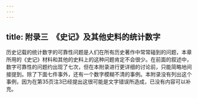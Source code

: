 ```yaml
---
---
---
```

title: 附录三　《史记》及其他史料的统计数字
---



历史记载的统计数字的可靠性问题是人们在所有历史著作中常常碰到的问题，本章所用的《史记》材料和其他的史料上的这种问题肯定不会很少。在前面的叙述中，数字可靠性的问题约出现了七次，但在本附录进行更详细的讨论前，只能简略地间接提到。除了下面七件事外，还有一个数字模糊不清的事例。本附录没有列出这个事例，因为在第35页注3已经提出这很可能是文字错误所造成，已没有内容可以补充。